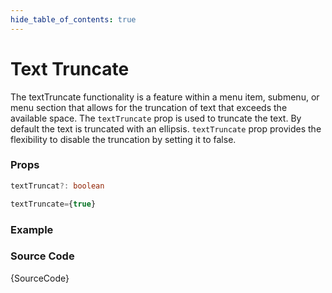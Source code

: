 ```yaml
---
hide_table_of_contents: true
---
```



# Text Truncate

The textTruncate functionality is a feature within a menu item, submenu, or menu section that allows for the truncation of text that exceeds the available space. The `textTruncate` prop is used to truncate the text. By default the text is truncated with an ellipsis. `textTruncate` prop provides the flexibility to disable the truncation by setting it to false.

### Props

```ts
textTruncat?: boolean
```

```ts title='Default Value'
textTruncate={true}
```

### Example

<IframeWindow url='http://localhost:3000/menu-examples/vertical-menu/menu/text-truncate' />

### Source Code

<TsToJsCodeSnippet>{SourceCode}</TsToJsCodeSnippet>
